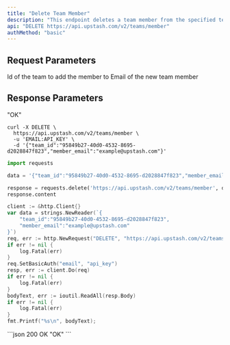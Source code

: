 ```yaml
---
title: "Delete Team Member"
description: "This endpoint deletes a team member from the specified team."
api: "DELETE https://api.upstash.com/v2/teams/member"
authMethod: "basic"
---
```


## Request Parameters

<ParamField body="team_id" type="string" required>
  Id of the team to add the member to
</ParamField>

<ParamField body="member_email" type="string" required>
  Email of the new team member
</ParamField>

## Response Parameters

"OK"

<RequestExample>

```shell curl
curl -X DELETE \
  https://api.upstash.com/v2/teams/member \
  -u 'EMAIL:API_KEY' \
  -d '{"team_id":"95849b27-40d0-4532-8695-d2028847f823","member_email":"example@upstash.com"}'
```

```python Python
import requests

data = '{"team_id":"95849b27-40d0-4532-8695-d2028847f823","member_email":"example@upstash.com"}'

response = requests.delete('https://api.upstash.com/v2/teams/member', data=data, auth=('EMAIL', 'API_KEY'))
response.content
```

```go Go
client := &http.Client{}
var data = strings.NewReader(`{
    "team_id":"95849b27-40d0-4532-8695-d2028847f823",
    "member_email":"example@upstash.com"
}`)
req, err := http.NewRequest("DELETE", "https://api.upstash.com/v2/teams/member", data)
if err != nil {
    log.Fatal(err)
}
req.SetBasicAuth("email", "api_key")
resp, err := client.Do(req)
if err != nil {
    log.Fatal(err)
}
bodyText, err := ioutil.ReadAll(resp.Body)
if err != nil {
    log.Fatal(err)
}
fmt.Printf("%s\n", bodyText);
```

</RequestExample>

<ResponseExample>
```json 200 OK
"OK"
```
</ResponseExample>
